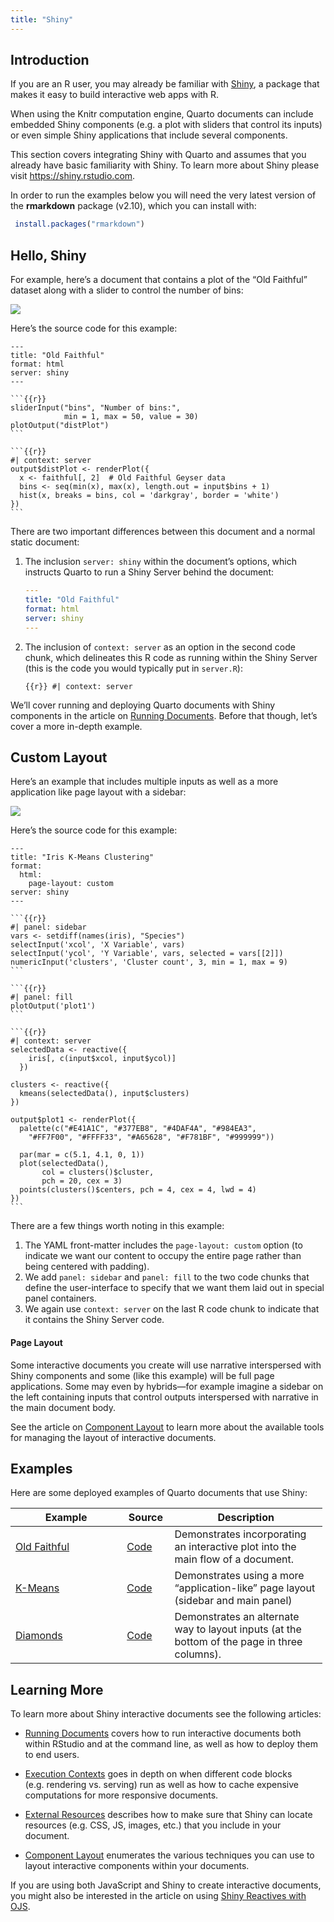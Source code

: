 ```yaml
---
title: "Shiny"
---
```


## Introduction

If you are an R user, you may already be familiar with [Shiny](https://shiny.rstudio.com), a package that makes it easy to build interactive web apps with R.

When using the Knitr computation engine, Quarto documents can include embedded Shiny components (e.g. a plot with sliders that control its inputs) or even simple Shiny applications that include several components.

This section covers integrating Shiny with Quarto and assumes that you already have basic familiarity with Shiny. To learn more about Shiny please visit <https://shiny.rstudio.com>.

::: {.callout-note appearance="simple"}
In order to run the examples below you will need the very latest version of the **rmarkdown** package (v2.10), which you can install with:

``` r
 install.packages("rmarkdown")
```
:::

## Hello, Shiny

For example, here's a document that contains a plot of the "Old Faithful" dataset along with a slider to control the number of bins:

![](images/old-faithful.png){.border}

Here's the source code for this example:

    ---
    title: "Old Faithful"
    format: html
    server: shiny
    ---

    ```{{r}}
    sliderInput("bins", "Number of bins:", 
                min = 1, max = 50, value = 30)
    plotOutput("distPlot")
    ```

    ```{{r}}
    #| context: server
    output$distPlot <- renderPlot({
      x <- faithful[, 2]  # Old Faithful Geyser data
      bins <- seq(min(x), max(x), length.out = input$bins + 1)
      hist(x, breaks = bins, col = 'darkgray', border = 'white')
    })
    ```

There are two important differences between this document and a normal static document:

1.  The inclusion `server: shiny` within the document's options, which instructs Quarto to run a Shiny Server behind the document:

    ``` yaml
    ---
    title: "Old Faithful"
    format: html
    server: shiny
    ---
    ```

2.  The inclusion of `context: server` as an option in the second code chunk, which delineates this R code as running within the Shiny Server (this is the code you would typically put in `server.R`):

    ``` {{r}}
    #| context: server
    ```

We'll cover running and deploying Quarto documents with Shiny components in the article on [Running Documents](running.qmd). Before that though, let's cover a more in-depth example.

## Custom Layout

Here's an example that includes multiple inputs as well as a more application like page layout with a sidebar:

![](images/iris-k-means.png){.border}

Here's the source code for this example:

````
---
title: "Iris K-Means Clustering"
format: 
  html:
    page-layout: custom
server: shiny
---

```{{r}}
#| panel: sidebar
vars <- setdiff(names(iris), "Species")
selectInput('xcol', 'X Variable', vars)
selectInput('ycol', 'Y Variable', vars, selected = vars[[2]])
numericInput('clusters', 'Cluster count', 3, min = 1, max = 9)
```

```{{r}}
#| panel: fill
plotOutput('plot1')
```

```{{r}}
#| context: server
selectedData <- reactive({
    iris[, c(input$xcol, input$ycol)]
  })

clusters <- reactive({
  kmeans(selectedData(), input$clusters)
})

output$plot1 <- renderPlot({
  palette(c("#E41A1C", "#377EB8", "#4DAF4A", "#984EA3",
    "#FF7F00", "#FFFF33", "#A65628", "#F781BF", "#999999"))

  par(mar = c(5.1, 4.1, 0, 1))
  plot(selectedData(),
       col = clusters()$cluster,
       pch = 20, cex = 3)
  points(clusters()$centers, pch = 4, cex = 4, lwd = 4)
})
```
````

There are a few things worth noting in this example:

1.  The YAML front-matter includes the `page-layout: custom` option (to indicate we want our content to occupy the entire page rather than being centered with padding).
2.  We add `panel: sidebar` and `panel: fill` to the two code chunks that define the user-interface to specify that we want them laid out in special panel containers.
3.  We again use `context: server` on the last R code chunk to indicate that it contains the Shiny Server code.

#### Page Layout

Some interactive documents you create will use narrative interspersed with Shiny components and some (like this example) will be full page applications. Some may even by hybrids---for example imagine a sidebar on the left containing inputs that control outputs interspersed with narrative in the main document body.

See the article on [Component Layout](../layout.qmd) to learn more about the available tools for managing the layout of interactive documents.

## Examples

Here are some deployed examples of Quarto documents that use Shiny:

+--------------------------------------------------------------------+------------------------------+----------------------------------------------------------------------------------------------+
| Example                                                            | Source                       | Description                                                                                  |
+====================================================================+==============================+==============================================================================================+
| [Old Faithful](https://jjallaire.shinyapps.io/shiny-old-faithful/) | [Code](https://git.io/J0qnQ) | Demonstrates incorporating an interactive plot into the main flow of a document.             |
+--------------------------------------------------------------------+------------------------------+----------------------------------------------------------------------------------------------+
| [K-Means](https://jjallaire.shinyapps.io/shiny-k-means/)           | [Code](https://git.io/J0qnj) | Demonstrates using a more "application-like" page layout (sidebar and main panel)            |
+--------------------------------------------------------------------+------------------------------+----------------------------------------------------------------------------------------------+
| [Diamonds](https://jjallaire.shinyapps.io/shiny-diamonds/)         | [Code](https://git.io/J0qcR) | Demonstrates an alternate way to layout inputs (at the bottom of the page in three columns). |
+--------------------------------------------------------------------+------------------------------+----------------------------------------------------------------------------------------------+

## Learning More

To learn more about Shiny interactive documents see the following articles:

-   [Running Documents](running.qmd) covers how to run interactive documents both within RStudio and at the command line, as well as how to deploy them to end users.

-   [Execution Contexts](execution.qmd) goes in depth on when different code blocks (e.g. rendering vs. serving) run as well as how to cache expensive computations for more responsive documents.

-   [External Resources](resources.qmd) describes how to make sure that Shiny can locate resources (e.g. CSS, JS, images, etc.) that you include in your document.

-   [Component Layout](../layout.qmd) enumerates the various techniques you can use to layout interactive components within your documents.

If you are using both JavaScript and Shiny to create interactive documents, you might also be interested in the article on using [Shiny Reactives with OJS](../js/shiny.qmd).
